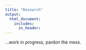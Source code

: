 ```yaml
---
title: "Research"
output:
  html_document:
    includes:
      in_header: 
---
```


...work in progress, pardon the mess. 